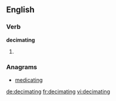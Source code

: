 
==English==

===Verb===
'''decimating'''

# {{present participle of|[[decimate]]}}

===Anagrams===
* [[medicating#English|medicating]]

[[de:decimating]]
[[fr:decimating]]
[[vi:decimating]]